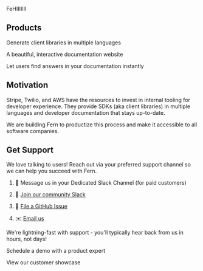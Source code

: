 FeHIIIIIII

Products
--------

Generate client libraries in multiple languages

A beautiful, interactive documentation website

Let users find answers in your documentation instantly

Motivation
----------

Stripe, Twilio, and AWS have the resources to invest in internal tooling for developer experience. They provide SDKs (aka client libraries) in multiple languages and developer documentation that stays up-to-date.

We are building Fern to productize this process and make it accessible to all software companies.

Get Support
-----------

We love talking to users! Reach out via your preferred support channel so we can help you succeed with Fern.

1.  💬 Message us in your Dedicated Slack Channel (for paid customers)
    
2.  🤝 [Join our community Slack](https://buildwithfern.com/slack)
    
3.  🐛 [File a GitHub Issue](https://github.com/fern-api/fern/issues)
    
4.  ✉️ [Email us](mailto:support@buildwithfern.com)
    

We're lightning-fast with support - you'll typically hear back from us in hours, not days!

Schedule a demo with a product expert

View our customer showcase